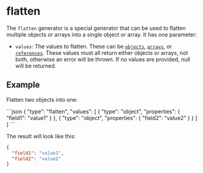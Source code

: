 
# flatten

The `flatten` generator is a special generator that can be used to flatten
multiple objects or arrays into a single object or array. It has one parameter:

- `values`: The values to flatten. These can be [`objects`](object.md),
  [`arrays`](array.md), or [`references`](reference.md). These values must all
  return either objects or arrays, not both, otherwise an error will be thrown.
  If no values are provided, null will be returned.

## Example

Flatten two objects into one:

<RunCode>
```json
{
  "type": "flatten",
  "values": [
    {
      "type": "object",
      "properties": {
        "field1": "value1"
      }
    },
    {
      "type": "object",
      "properties": {
        "field2": "value2"
      }
    }
  ]
}
```
</RunCode>

The result will look like this:

```json
{
  "field1": "value1",
  "field2": "value2"
}
```

